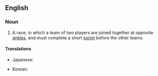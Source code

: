 ==English==
{{wikipedia}}
===Noun===
{{en-noun|head=[[three]]-[[legged]] [[race]]}}

# {{context|games|racing|lang=en}} A race, in which a team of two players are joined together at opposite [[ankle]]s, and must complete a short [[sprint]] before the other teams.

====Translations====
{{trans-top}}
* Japanese: {{t|ja|二人三脚|tr=nininsankyaku}}
{{trans-mid}}
* Korean: {{t|ko|이인삼각}}
{{trans-bottom}}